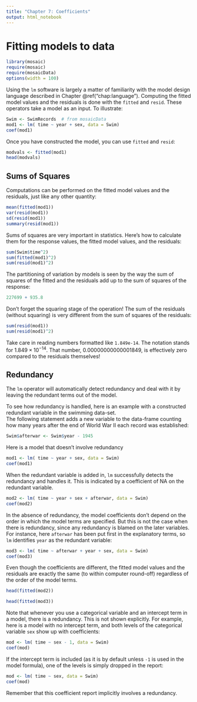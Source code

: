 ---
title: "Chapter 7: Coefficients"
output: html_notebook
---

# Fitting models to data

```{r include = FALSE}
library(mosaic)
require(mosaic)
require(mosaicData)
options(width = 100)
```

Using the `lm` software is largely a matter of familiarity 
with the model design language described in Chapter \@ref("chap:language").  Computing the fitted model values and the residuals is done with the `fitted` and `resid`.  These operators take a model as an input.  To illustrate:



```{r}
Swim <- SwimRecords  # from mosaicData
mod1 <- lm( time ~ year + sex, data = Swim)
coef(mod1)
```

Once you have constructed the model, you can use `fitted` and
`resid`: 
```{r}
modvals <- fitted(mod1)
head(modvals)
```


## Sums of Squares

Computations can be performed on the fitted model values and the
residuals, just like any other quantity:
```{r}
mean(fitted(mod1))
var(resid(mod1))
sd(resid(mod1))
summary(resid(mod1))
```

Sums of squares are very important in statistics.  Here's how to
calculate them for the response values, the fitted model values, and
the residuals:

```{r}
sum(Swim$time^2)
sum(fitted(mod1)^2)
sum(resid(mod1)^2)
```


The partitioning of variation by models is seen by the way 
the sum of squares of the fitted and the residuals add up to the sum of squares of the response:
```{r}
227699 + 935.8
```

Don't forget the squaring stage of the operation!  The sum of the
residuals (without squaring) 
is very different from the sum of squares of the residuals:

```{r}
sum(resid(mod1))
sum(resid(mod1)^2)
```

Take care in reading numbers formatted like 
`1.849e-14`.   The notation stands for $1.849 \times 10^{-14}$.
That number, $0.00000000000001849$, is effectively zero compared to the
residuals themselves!


## Redundancy

The `lm` operator will automatically detect redundancy and deal
with it by leaving the redundant terms out of the model.  

To see how redundancy is handled, here is an example with a
constructed redundant variable in the swimming data-set.  
The following statement adds a new variable to the
data-frame counting how many years after the end of World War II each
record was established:
```{r}
Swim$afterwar <- Swim$year - 1945
```

Here is a model that doesn't involve redundancy
```{r}
mod1 <- lm( time ~ year + sex, data = Swim)
coef(mod1)
```

When the redundant variable is added in, `lm` successfully
detects the redundancy and handles it.  This is indicated by a
coefficient of NA on the redundant variable.
```{r}
mod2 <- lm( time ~ year + sex + afterwar, data = Swim)
coef(mod2)
```

In the absence of redundancy, the model coefficients don't depend on
the order in which the model terms are specified.  But this is not the
case when there is redundancy, since any redundancy is blamed on the
later variables.  For instance, here `afterwar` has been put first
in the explanatory terms, so `lm` identifies `year` as the
redundant variable:
```{r}
mod3 <- lm( time ~ afterwar + year + sex, data = Swim)
coef(mod3)
```

Even though the coefficients are different, the fitted model values
and the residuals are exactly the same (to within computer round-off)
regardless of the order of the
model terms.
```{r}
head(fitted(mod2))
```

```{r}
head(fitted(mod3))
```

Note that whenever you use a categorical variable and an intercept
term in a model, there is a redundancy.  This is not shown explicitly.
For example, here is a model with no intercept term, and both levels
of the categorical variable `sex` show up with coefficients:
```{r}
mod <- lm( time ~ sex - 1, data = Swim)
coef(mod)
```

If the intercept term is included (as it is by default unless
`-1` is used in the model formula), one of the levels is simply
dropped in the report:

```{r}
mod <- lm( time ~ sex, data = Swim)
coef(mod)
```
Remember that this coefficient report implicitly involves a redundancy.   

